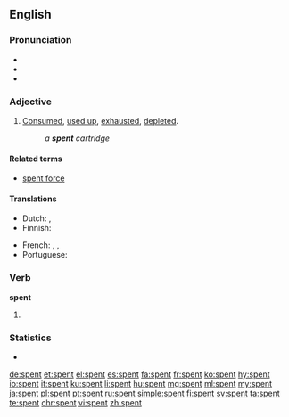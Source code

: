 ==English==

===Pronunciation===
* {{IPA|/ˈspɛnt/}}
* {{audio|en-us-spent.ogg|Audio (US)|lang=en}}
* {{rhymes|ɛnt}}

===Adjective===
{{en-adj|-}}

# [[consumed|Consumed]], [[used up]], [[exhaust]]ed, [[deplete]]d.
#: ''a '''spent''' cartridge''

====Related terms====
* [[spent force]]

====Translations====
{{trans-top|used up}}
* Dutch: {{t+|nl|vermoeid}}, {{t+|nl|uitgeput}}
* Finnish: {{t|fi|käytetty}}
{{trans-mid}}
* French: {{t+|fr|épuisé}}, {{t+|fr|fatigué}}, {{t+|fr|éreinté}}
* Portuguese: {{t+|pt|usada}}
{{trans-bottom}}

===Verb===
'''spent'''

# {{en-past of|spend}}

===Statistics===
* {{rank|marriage|religious|allow|875|spent|soldiers|speech|fast}}

[[de:spent]]
[[et:spent]]
[[el:spent]]
[[es:spent]]
[[fa:spent]]
[[fr:spent]]
[[ko:spent]]
[[hy:spent]]
[[io:spent]]
[[it:spent]]
[[ku:spent]]
[[li:spent]]
[[hu:spent]]
[[mg:spent]]
[[ml:spent]]
[[my:spent]]
[[ja:spent]]
[[pl:spent]]
[[pt:spent]]
[[ru:spent]]
[[simple:spent]]
[[fi:spent]]
[[sv:spent]]
[[ta:spent]]
[[te:spent]]
[[chr:spent]]
[[vi:spent]]
[[zh:spent]]